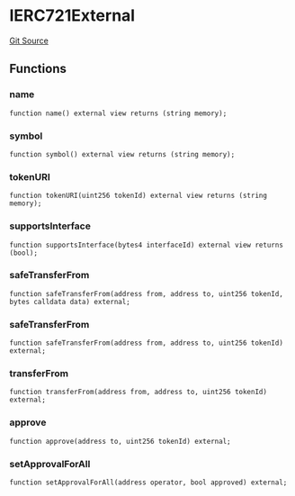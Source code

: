 # IERC721External
[Git Source](https://github.com/0xStation/0xrails/blob/491ae339f09853335dba9e897f46862d776d54b5/src/cores/ERC721/interface/IERC721.sol)


## Functions
### name


```solidity
function name() external view returns (string memory);
```

### symbol


```solidity
function symbol() external view returns (string memory);
```

### tokenURI


```solidity
function tokenURI(uint256 tokenId) external view returns (string memory);
```

### supportsInterface


```solidity
function supportsInterface(bytes4 interfaceId) external view returns (bool);
```

### safeTransferFrom


```solidity
function safeTransferFrom(address from, address to, uint256 tokenId, bytes calldata data) external;
```

### safeTransferFrom


```solidity
function safeTransferFrom(address from, address to, uint256 tokenId) external;
```

### transferFrom


```solidity
function transferFrom(address from, address to, uint256 tokenId) external;
```

### approve


```solidity
function approve(address to, uint256 tokenId) external;
```

### setApprovalForAll


```solidity
function setApprovalForAll(address operator, bool approved) external;
```

